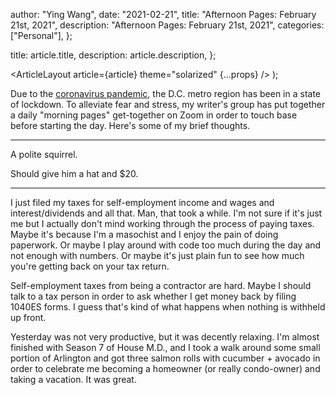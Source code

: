 
  author: "Ying Wang",
  date: "2021-02-21",
  title: "Afternoon Pages: February 21st, 2021",
  description: "Afternoon Pages: February 21st, 2021",
  categories: ["Personal"],
};

  title: article.title,
  description: article.description,
};

  <ArticleLayout article={article} theme="solarized" {...props} />
);

Due to the [coronavirus
pandemic](https://en.wikipedia.org/wiki/2019-20_coronavirus_pandemic), the D.C.
metro region has been in a state of lockdown. To alleviate fear and stress, my
writer's group has put together a daily "morning pages" get-together on Zoom in
order to touch base before starting the day. Here's some of my brief thoughts.

---

A polite squirrel.

[](/img/posts/2021/02/21/afternoon_pages.webp)

Should give him a hat and $20.

---

I just filed my taxes for self-employment income and wages and
interest/dividends and all that. Man, that took a while. I'm not sure if it's
just me but I actually don't mind working through the process of paying taxes.
Maybe it's because I'm a masochist and I enjoy the pain of doing paperwork. Or
maybe I play around with code too much during the day and not enough with
numbers. Or maybe it's just plain fun to see how much you're getting back on
your tax return.

Self-employment taxes from being a contractor are hard. Maybe I should talk to a
tax person in order to ask whether I get money back by filing 1040ES forms. I
guess that's kind of what happens when nothing is withheld up front.

Yesterday was not very productive, but it was decently relaxing. I'm almost
finished with Season 7 of House M.D., and I took a walk around some small
portion of Arlington and got three salmon rolls with cucumber + avocado in order
to celebrate me becoming a homeowner (or really condo-owner) and taking a
vacation. It was great.
